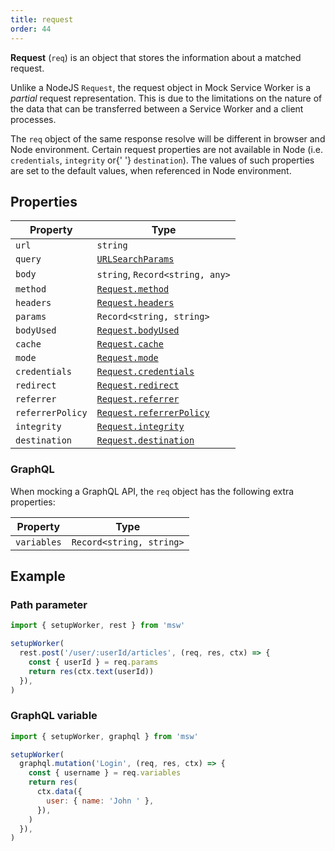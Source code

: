```yaml
---
title: request
order: 44
---
```


**Request** (`req`) is an object that stores the information about a matched request.

Unlike a NodeJS `Request`, the request object in Mock Service Worker is a _partial_ request representation. This is due to the limitations on the nature of the data that can be transferred between a Service Worker and a client processes.

<Hint mode="warning">
  The <code>req</code> object of the same response resolve will be different in
  browser and Node environment. Certain request properties are not available in
  Node (i.e. <code>credentials</code>, <code>integrity</code> or{' '}
  <code>destination</code>). The values of such properties are set to the
  default values, when referenced in Node environment.
</Hint>

## Properties

| Property         | Type                                                                                                |
| ---------------- | --------------------------------------------------------------------------------------------------- |
| `url`            | `string`                                                                                            |
| `query`          | [`URLSearchParams`](https://developer.mozilla.org/en-US/docs/Web/API/URLSearchParams)               |
| `body`           | `string`, `Record<string, any>`                                                                     |
| `method`         | [`Request.method`](https://developer.mozilla.org/en-US/docs/Web/API/Request/method)                 |
| `headers`        | [`Request.headers`](https://developer.mozilla.org/en-US/docs/Web/API/Request/headers)               |
| `params`         | `Record<string, string>`                                                                            |
| `bodyUsed`       | [`Request.bodyUsed`](https://developer.mozilla.org/en-US/docs/Web/API/Body/bodyUsed)                |
| `cache`          | [`Request.cache`](https://developer.mozilla.org/en-US/docs/Web/API/Request/cache)                   |
| `mode`           | [`Request.mode`](https://developer.mozilla.org/en-US/docs/Web/API/Request/mode)                     |
| `credentials`    | [`Request.credentials`](https://developer.mozilla.org/en-US/docs/Web/API/Request/credentials)       |
| `redirect`       | [`Request.redirect`](https://developer.mozilla.org/en-US/docs/Web/API/Request/redirect)             |
| `referrer`       | [`Request.referrer`](https://developer.mozilla.org/en-US/docs/Web/API/Request/referrer)             |
| `referrerPolicy` | [`Request.referrerPolicy`](https://developer.mozilla.org/en-US/docs/Web/API/Request/referrerPolicy) |
| `integrity`      | [`Request.integrity`](https://developer.mozilla.org/en-US/docs/Web/API/Request/integrity)           |
| `destination`    | [`Request.destination`](https://developer.mozilla.org/en-US/docs/Web/API/Request/destination)       |

### GraphQL

When mocking a GraphQL API, the `req` object has the following extra properties:

| Property    | Type                     |
| ----------- | ------------------------ |
| `variables` | `Record<string, string>` |

## Example

### Path parameter

```js showLineNumbers focusedLines=5
import { setupWorker, rest } from 'msw'

setupWorker(
  rest.post('/user/:userId/articles', (req, res, ctx) => {
    const { userId } = req.params
    return res(ctx.text(userId))
  }),
)
```

### GraphQL variable

```js showLineNumbers focusedLines=5
import { setupWorker, graphql } from 'msw'

setupWorker(
  graphql.mutation('Login', (req, res, ctx) => {
    const { username } = req.variables
    return res(
      ctx.data({
        user: { name: 'John ' },
      }),
    )
  }),
)
```
